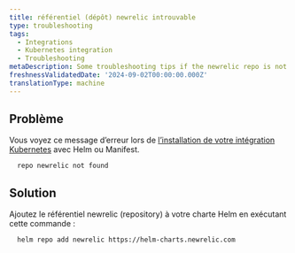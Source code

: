 ```yaml
---
title: référentiel (dépôt) newrelic introuvable
type: troubleshooting
tags:
  - Integrations
  - Kubernetes integration
  - Troubleshooting
metaDescription: Some troubleshooting tips if the newrelic repo is not found.
freshnessValidatedDate: '2024-09-02T00:00:00.000Z'
translationType: machine
---
```


## Problème

Vous voyez ce message d’erreur lors de [l’installation de votre intégration Kubernetes](/install/kubernetes/) avec Helm ou Manifest.

```shell
  repo newrelic not found
```

## Solution

Ajoutez le référentiel newrelic (repository) à votre charte Helm en exécutant cette commande :

```shell
  helm repo add newrelic https://helm-charts.newrelic.com
```
